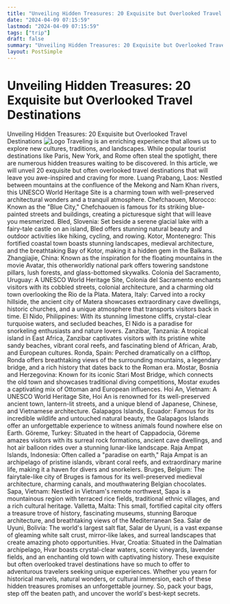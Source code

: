 ```yaml
---
title: "Unveiling Hidden Treasures: 20 Exquisite but Overlooked Travel Destinations"
date: "2024-04-09 07:15:59"
lastmod: "2024-04-09 07:15:59"
tags: ["trip"]
draft: false
summary: "Unveiling Hidden Treasures: 20 Exquisite but Overlooked Travel Destinations"
layout: PostSimple
---
```

# Unveiling Hidden Treasures: 20 Exquisite but Overlooked Travel Destinations
Unveiling Hidden Treasures: 20 Exquisite but Overlooked Travel Destinations
<img alt="Logo" src="https://cdn.seniorsselection.com/src_image/6594b86a9a84b3dd96a0a642b9240ab7.webp"/>
Traveling is an enriching experience that allows us to explore new cultures, traditions, and landscapes. While popular tourist destinations like Paris, New York, and Rome often steal the spotlight, there are numerous hidden treasures waiting to be discovered. In this article, we will unveil 20 exquisite but often overlooked travel destinations that will leave you awe-inspired and craving for more.
Luang Prabang, Laos: Nestled between mountains at the confluence of the Mekong and Nam Khan rivers, this UNESCO World Heritage Site is a charming town with well-preserved architectural wonders and a tranquil atmosphere.
Chefchaouen, Morocco: Known as the "Blue City," Chefchaouen is famous for its striking blue-painted streets and buildings, creating a picturesque sight that will leave you mesmerized.
Bled, Slovenia: Set beside a serene glacial lake with a fairy-tale castle on an island, Bled offers stunning natural beauty and outdoor activities like hiking, cycling, and rowing.
Kotor, Montenegro: This fortified coastal town boasts stunning landscapes, medieval architecture, and the breathtaking Bay of Kotor, making it a hidden gem in the Balkans.
Zhangjiajie, China: Known as the inspiration for the floating mountains in the movie Avatar, this otherworldly national park offers towering sandstone pillars, lush forests, and glass-bottomed skywalks.
Colonia del Sacramento, Uruguay: A UNESCO World Heritage Site, Colonia del Sacramento enchants visitors with its cobbled streets, colonial architecture, and a charming old town overlooking the Rio de la Plata.
Matera, Italy: Carved into a rocky hillside, the ancient city of Matera showcases extraordinary cave dwellings, historic churches, and a unique atmosphere that transports visitors back in time.
El Nido, Philippines: With its stunning limestone cliffs, crystal-clear turquoise waters, and secluded beaches, El Nido is a paradise for snorkeling enthusiasts and nature lovers.
Zanzibar, Tanzania: A tropical island in East Africa, Zanzibar captivates visitors with its pristine white sandy beaches, vibrant coral reefs, and fascinating blend of African, Arab, and European cultures.
Ronda, Spain: Perched dramatically on a clifftop, Ronda offers breathtaking views of the surrounding mountains, a legendary bridge, and a rich history that dates back to the Roman era.
Mostar, Bosnia and Herzegovina: Known for its iconic Stari Most Bridge, which connects the old town and showcases traditional diving competitions, Mostar exudes a captivating mix of Ottoman and European influences.
Hoi An, Vietnam: A UNESCO World Heritage Site, Hoi An is renowned for its well-preserved ancient town, lantern-lit streets, and a unique blend of Japanese, Chinese, and Vietnamese architecture.
Galapagos Islands, Ecuador: Famous for its incredible wildlife and untouched natural beauty, the Galapagos Islands offer an unforgettable experience to witness animals found nowhere else on Earth.
Göreme, Turkey: Situated in the heart of Cappadocia, Göreme amazes visitors with its surreal rock formations, ancient cave dwellings, and hot air balloon rides over a stunning lunar-like landscape.
Raja Ampat Islands, Indonesia: Often called a "paradise on earth," Raja Ampat is an archipelago of pristine islands, vibrant coral reefs, and extraordinary marine life, making it a haven for divers and snorkelers.
Bruges, Belgium: The fairytale-like city of Bruges is famous for its well-preserved medieval architecture, charming canals, and mouthwatering Belgian chocolates.
Sapa, Vietnam: Nestled in Vietnam's remote northwest, Sapa is a mountainous region with terraced rice fields, traditional ethnic villages, and a rich cultural heritage.
Valletta, Malta: This small, fortified capital city offers a treasure trove of history, fascinating museums, stunning Baroque architecture, and breathtaking views of the Mediterranean Sea.
Salar de Uyuni, Bolivia: The world's largest salt flat, Salar de Uyuni, is a vast expanse of gleaming white salt crust, mirror-like lakes, and surreal landscapes that create amazing photo opportunities.
Hvar, Croatia: Situated in the Dalmatian archipelago, Hvar boasts crystal-clear waters, scenic vineyards, lavender fields, and an enchanting old town with captivating history.
These exquisite but often overlooked travel destinations have so much to offer to adventurous travelers seeking unique experiences. Whether you yearn for historical marvels, natural wonders, or cultural immersion, each of these hidden treasures promises an unforgettable journey. So, pack your bags, step off the beaten path, and uncover the world's best-kept secrets.
        